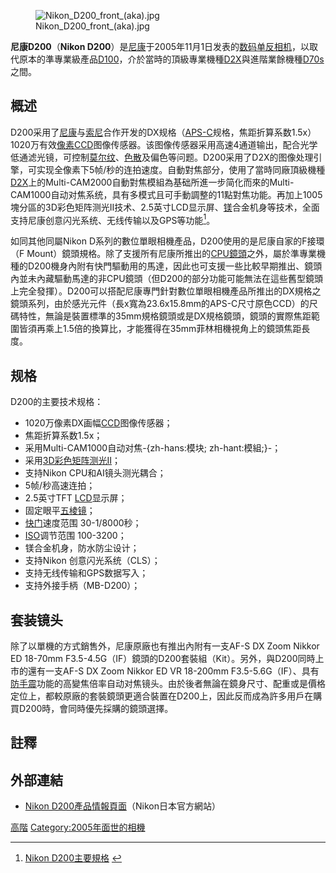 
{{noteTA
|1=zh-hans:支持; zh-hant:支援;
|2=zh-hans:索尼;zh-hk:新力;zh-tw:新力;
|3=zh-hans:像素;zh-hk:像素;zh-tw:畫素;
}}
[[File:Nikon_D200_front_(aka).jpg|thumb]]

'''尼康D200'''（'''Nikon D200'''）是[[尼康|尼康]]于2005年11月1日发表的[[数码单反相机|数码单反相机]]，以取代原本的準專業級產品[[尼康D100|D100]]，介於當時的頂級專業機種[[尼康D2X|D2X]]與進階業餘機種[[尼康D70s|D70s]]之間。

==概述==
D200采用了[[尼康|尼康]]与[[索尼|索尼]]合作开发的DX规格（[[先進攝影系統|APS-C]]规格，焦距折算系数1.5x）1020万有效[[像素|像素]][[CCD|CCD]]图像传感器。该图像传感器采用高速4通道输出，配合光学低通滤光镜，可控制[[莫尔纹|莫尔纹]]、[[色散|色散]]及偏色等问题。D200采用了D2X的图像处理引擎，可实现全像素下5帧/秒的连拍速度。自動對焦部分，使用了當時同廠頂級機種[[尼康D2X|D2X]]上的Multi-CAM2000自動對焦模組為基础所進一步简化而來的Multi-CAM1000自动对焦系统，具有多模式且可手動調整的11點對焦功能。再加上1005塊分區的3D彩色矩阵测光II技术、2.5英寸LCD显示屏、[[镁|镁]]合金机身等技术，全面支持尼康创意闪光系统、无线传输以及GPS等功能<ref>{{ja}}[http://www.nikon-image.com/jpn/products/camera/slr/digital/d200/spec.htm Nikon D200主要規格] {{webarchive|url=https://web.archive.org/web/20090203192725/http://www.nikon-image.com/jpn/products/camera/slr/digital/d200/spec.htm |date=2009-02-03 }}</ref>。

如同其他同屬Nikon D系列的數位單眼相機產品，D200使用的是尼康自家的F接環（F Mount）鏡頭規格。除了支援所有尼康所推出的[[CPU鏡頭|CPU鏡頭]]之外，屬於準專業機種的D200機身內附有快門驅動用的馬達，因此也可支援一些比較早期推出、鏡頭內並未內藏驅動馬達的非CPU鏡頭（但D200的部分功能可能無法在這些舊型鏡頭上完全發揮）。D200可以搭配尼康專門針對數位單眼相機產品所推出的DX規格之鏡頭系列，由於感光元件（長x寬為23.6x15.8mm的APS-C尺寸原色CCD）的尺碼特性，無論是裝置標準的35mm規格鏡頭或是DX規格鏡頭，鏡頭的實際焦距範圍皆須再乘上1.5倍的換算比，才能獲得在35mm菲林相機視角上的鏡頭焦距長度。

==规格==
D200的主要技术规格：
*1020万像素DX画幅[[CCD|CCD]]图像传感器；
*焦距折算系数1.5x；
*采用Multi-CAM1000自动对焦-{zh-hans:模块; zh-hant:模組;}-；
*采用[[3D彩色矩阵测光Ⅱ|3D彩色矩阵测光Ⅱ]]；
*支持Nikon CPU和AI镜头测光耦合；
*5帧/秒高速连拍；
*2.5英寸TFT [[LCD|LCD]]显示屏；
*固定眼平[[五棱镜|五棱镜]]；
*[[快门|快门]]速度范围 30-1/8000秒；
*[[ISO|ISO]]调节范围 100-3200；
*镁合金机身，防水防尘设计；
*支持Nikon 创意闪光系统（CLS）；
*支持无线传输和GPS数据写入；
*支持外接手柄（MB-D200）；

==套装镜头==
除了以單機的方式銷售外，尼康原廠也有推出內附有一支AF-S DX Zoom Nikkor ED 18-70mm F3.5-4.5G（IF）鏡頭的D200套裝組（Kit）。另外，與D200同時上市的還有一支AF-S DX Zoom Nikkor ED VR 18-200mm F3.5-5.6G（IF）、具有[[防手震|防手震]]功能的高變焦倍率自动对焦镜头。由於後者無論在鏡身尺寸、配重或是價格定位上，都較原廠的套裝鏡頭更適合裝置在D200上，因此反而成為許多用戶在購買D200時，會同時優先採購的鏡頭選擇。

==註釋==
{{reflist}}

==外部連結==
* {{ja}}[https://web.archive.org/web/20070407005823/http://www.nikon-image.com/jpn/products/camera/slr/digital/d200/index.htm Nikon D200產品情報頁面]（Nikon日本官方網站）

{{Nikon Digital Camera List}}

[[Category:尼康數位單眼相機|高階]]
[[Category:2005年面世的相機|Category:2005年面世的相機]]